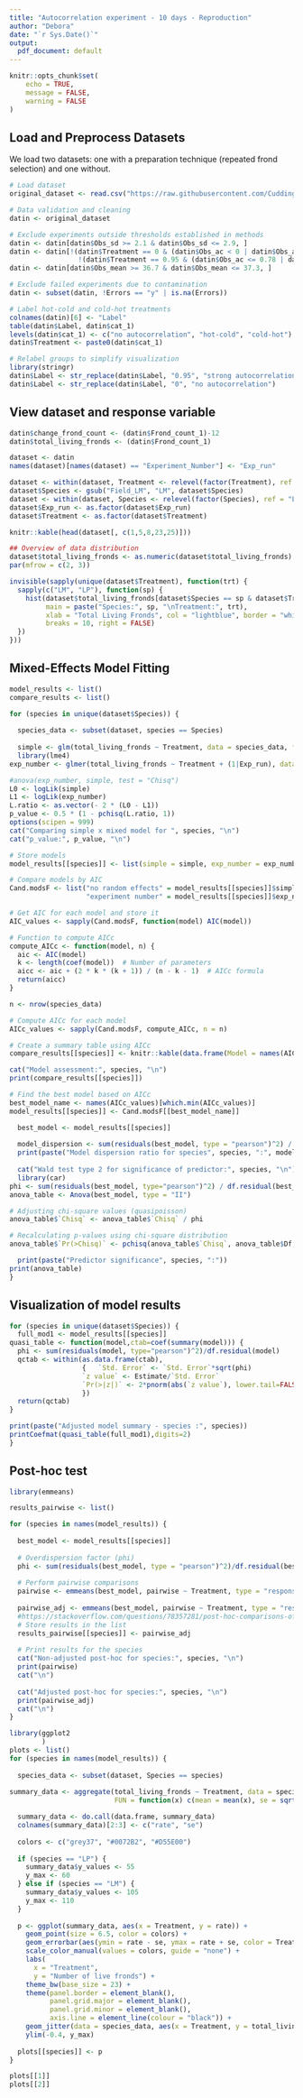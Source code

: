 ---
title: "Autocorrelation experiment - 10 days - Reproduction"
author: "Debora"
date: "`r Sys.Date()`"
output:
  pdf_document: default
---

```{r setup, include=FALSE}
knitr::opts_chunk$set(
	echo = TRUE,
	message = FALSE,
	warning = FALSE
)
```

## Load and Preprocess Datasets

We load two datasets: one with a preparation technique (repeated frond selection) and one without.

```{r}
# Load dataset
original_dataset <- read.csv("https://raw.githubusercontent.com/Cuddington-Lab/thermal-experiments/main/dataset_autocorrelation_2024_10d.csv", header = TRUE, stringsAsFactors = TRUE, fileEncoding = "UTF-8-BOM")
```

```{r include=FALSE}
# Data validation and cleaning
datin <- original_dataset

# Exclude experiments outside thresholds established in methods
datin <- datin[datin$Obs_sd >= 2.1 & datin$Obs_sd <= 2.9, ]
datin <- datin[!(datin$Treatment == 0 & (datin$Obs_ac < 0 | datin$Obs_ac >= 0.29)) &
                 !(datin$Treatment == 0.95 & (datin$Obs_ac <= 0.78 | datin$Obs_ac >= 0.99)), ]
datin <- datin[datin$Obs_mean >= 36.7 & datin$Obs_mean <= 37.3, ]

# Exclude failed experiments due to contamination
datin <- subset(datin, !Errors == "y" | is.na(Errors))

# Label hot-cold and cold-hot treatments
colnames(datin)[6] <- "Label"
table(datin$Label, datin$cat_1)
levels(datin$cat_1) <- c("no autocorrelation", "hot-cold", "cold-hot")
datin$Treatment <- paste0(datin$cat_1)

# Relabel groups to simplify visualization
library(stringr)
datin$Label <- str_replace(datin$Label, "0.95", "strong autocorrelation")
datin$Label <- str_replace(datin$Label, "0", "no autocorrelation")
```

## View dataset and response variable
```{r echo=FALSE}
datin$change_frond_count <- (datin$Frond_count_1)-12
datin$total_living_fronds <- (datin$Frond_count_1)

dataset <- datin
names(dataset)[names(dataset) == "Experiment_Number"] <- "Exp_run"

dataset <- within(dataset, Treatment <- relevel(factor(Treatment), ref = "no autocorrelation"))
dataset$Species <- gsub("Field_LM", "LM", dataset$Species)
dataset <- within(dataset, Species <- relevel(factor(Species), ref = "LM"))
dataset$Exp_run <- as.factor(dataset$Exp_run)
dataset$Treatment <- as.factor(dataset$Treatment)

knitr::kable(head(dataset[, c(1,5,8,23,25)]))
```



```{r echo=FALSE}
## Overview of data distribution
dataset$total_living_fronds <- as.numeric(dataset$total_living_fronds)
par(mfrow = c(2, 3))

invisible(sapply(unique(dataset$Treatment), function(trt) {
  sapply(c("LM", "LP"), function(sp) {
    hist(dataset$total_living_fronds[dataset$Species == sp & dataset$Treatment == trt],
         main = paste("Species:", sp, "\nTreatment:", trt),  
         xlab = "Total Living Fronds", col = "lightblue", border = "white",
         breaks = 10, right = FALSE)
  })
}))
```

## Mixed-Effects Model Fitting

```{r echo=TRUE, message=FALSE, warning=FALSE}
model_results <- list()
compare_results <- list()

for (species in unique(dataset$Species)) {
  
  species_data <- subset(dataset, species == Species)
  
  simple <- glm(total_living_fronds ~ Treatment, data = species_data, family = poisson)
  library(lme4)
exp_number <- glmer(total_living_fronds ~ Treatment + (1|Exp_run), data=species_data, family=poisson, control = glmerControl(optimizer = "nloptwrap"))

#anova(exp_number, simple, test = "Chisq")
L0 <- logLik(simple)
L1 <- logLik(exp_number)
L.ratio <- as.vector(- 2 * (L0 - L1))
p_value <- 0.5 * (1 - pchisq(L.ratio, 1))
options(scipen = 999)
cat("Comparing simple x mixed model for ", species, "\n")
cat("p_value:", p_value, "\n")

# Store models
model_results[[species]] <- list(simple = simple, exp_number = exp_number)

# Compare models by AIC
Cand.modsF <- list("no random effects" = model_results[[species]]$simple,
                   "experiment number" = model_results[[species]]$exp_number)

# Get AIC for each model and store it
AIC_values <- sapply(Cand.modsF, function(model) AIC(model))

# Function to compute AICc
compute_AICc <- function(model, n) {
  aic <- AIC(model)
  k <- length(coef(model))  # Number of parameters
  aicc <- aic + (2 * k * (k + 1)) / (n - k - 1)  # AICc formula
  return(aicc)
}

n <- nrow(species_data)  

# Compute AICc for each model
AICc_values <- sapply(Cand.modsF, compute_AICc, n = n)

# Create a summary table using AICc
compare_results[[species]] <- knitr::kable(data.frame(Model = names(AICc_values), AICc = AICc_values), "simple", digits = 2)

cat("Model assessment:", species, "\n")
print(compare_results[[species]])

# Find the best model based on AICc
best_model_name <- names(AICc_values)[which.min(AICc_values)]
model_results[[species]] <- Cand.modsF[[best_model_name]]

  best_model <- model_results[[species]]
  
  model_dispersion <- sum(residuals(best_model, type = "pearson")^2) / df.residual(best_model)
  print(paste("Model dispersion ratio for species", species, ":", model_dispersion))
  
  cat("Wald test type 2 for significance of predictor:", species, "\n")
  library(car)
phi <- sum(residuals(best_model, type="pearson")^2) / df.residual(best_model)  
anova_table <- Anova(best_model, type = "II")  

# Adjusting chi-square values (quasipoisson)
anova_table$`Chisq` <- anova_table$`Chisq` / phi  

# Recalculating p-values using chi-square distribution
anova_table$`Pr(>Chisq)` <- pchisq(anova_table$`Chisq`, anova_table$Df, lower.tail = FALSE)  

  print(paste("Predictor significance", species, ":"))
print(anova_table)
}
```

## Visualization of model results

```{r echo=FALSE}
for (species in unique(dataset$Species)) {
  full_mod1 <- model_results[[species]]
quasi_table <- function(model,ctab=coef(summary(model))) {
  phi <- sum(residuals(model, type="pearson")^2)/df.residual(model)
  qctab <- within(as.data.frame(ctab),
                  {   `Std. Error` <- `Std. Error`*sqrt(phi)
                  `z value` <- Estimate/`Std. Error`
                  `Pr(>|z|)` <- 2*pnorm(abs(`z value`), lower.tail=FALSE)
                  })
  return(qctab)
}

print(paste("Adjusted model summary - species :", species))
printCoefmat(quasi_table(full_mod1),digits=2)
}
```

## Post-hoc test 
```{r echo=FALSE, message=TRUE, warning=TRUE}
library(emmeans)

results_pairwise <- list()

for (species in names(model_results)) {
  
  best_model <- model_results[[species]]
  
  # Overdispersion factor (phi)
  phi <- sum(residuals(best_model, type = "pearson")^2)/df.residual(best_model)  # Use nobs() for number of observations
  
  # Perform pairwise comparisons
  pairwise <- emmeans(best_model, pairwise ~ Treatment, type = "response")
  
  pairwise_adj <- emmeans(best_model, pairwise ~ Treatment, type = "response", vcov. = vcov(best_model)*phi)
  #https://stackoverflow.com/questions/78357281/post-hoc-comparisons-of-quasi-family-glmer-models-with-emmeans
  # Store results in the list
  results_pairwise[[species]] <- pairwise_adj
  
  # Print results for the species
  cat("Non-adjusted post-hoc for species:", species, "\n")
  print(pairwise)
  cat("\n")
      
  cat("Adjusted post-hoc for species:", species, "\n")
  print(pairwise_adj)
  cat("\n")
}

```


```{r echo=FALSE, message=FALSE, warning=FALSE}
library(ggplot2
        )
plots <- list()
for (species in names(model_results)) {
  
  species_data <- subset(dataset, Species == species)
  
summary_data <- aggregate(total_living_fronds ~ Treatment, data = species_data,
                          FUN = function(x) c(mean = mean(x), se = sqrt(mean(x) / length(x))))

  summary_data <- do.call(data.frame, summary_data)
  colnames(summary_data)[2:3] <- c("rate", "se")
  
  colors <- c("grey37", "#0072B2", "#D55E00")
  
  if (species == "LP") {
    summary_data$y_values <- 55  
    y_max <- 60
  } else if (species == "LM") {
    summary_data$y_values <- 105 
    y_max <- 110  
  }
  
  p <- ggplot(summary_data, aes(x = Treatment, y = rate)) +
    geom_point(size = 6.5, color = colors) +  
    geom_errorbar(aes(ymin = rate - se, ymax = rate + se, color = Treatment), width = 0.2, linewidth = 1.5) +   
    scale_color_manual(values = colors, guide = "none") +  
    labs(
      x = "Treatment",
      y = "Number of live fronds") +
    theme_bw(base_size = 23) +
    theme(panel.border = element_blank(), 
          panel.grid.major = element_blank(),
          panel.grid.minor = element_blank(), 
          axis.line = element_line(colour = "black")) +
    geom_jitter(data = species_data, aes(x = Treatment, y = total_living_fronds, color = Treatment), width = 0.2, size = 3, shape = 1, stroke = 1) +
    ylim(-0.4, y_max)  
  
  plots[[species]] <- p
}

plots[[1]]
plots[[2]]
```